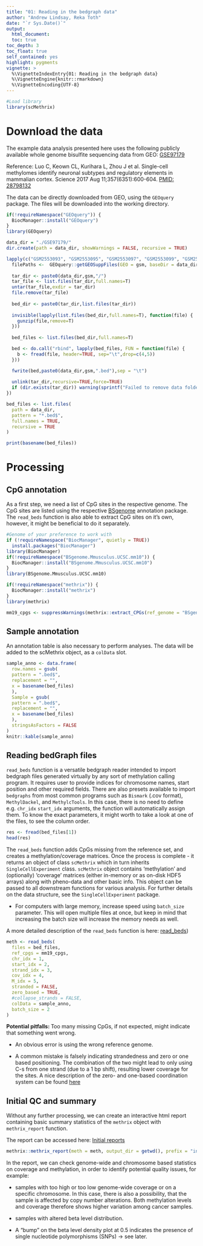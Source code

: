 ```yaml
---
title: "01: Reading in the bedgraph data"
author: "Andrew Lindsay, Reka Toth"
date: "`r Sys.Date()`"
output: 
  html_document:
  toc: true
toc_depth: 3
toc_float: true
self_contained: yes
highlight: pygments
vignette: >
  %\VignetteIndexEntry{01: Reading in the bedgraph data}
  %\VignetteEngine{knitr::rmarkdown}
  %\VignetteEncoding{UTF-8}
---
```


```r
#Load library
library(scMethrix)
```

# Download the data

The example data analysis presented here uses the following publicly available whole genome bisulfite sequencing data from GEO:
  [GSE97179](https://www.ncbi.nlm.nih.gov/geo/query/acc.cgi?acc=GSE97179) 
  
Reference: Luo C, Keown CL, Kurihara L, Zhou J et al. Single-cell methylomes identify neuronal subtypes and regulatory elements in mammalian cortex. Science 2017 Aug 11;357(6351):600-604. [PMID: 28798132](https://www.ncbi.nlm.nih.gov/pubmed/28798132)

The data can be directly downloaded from GEO, using the `GEOquery` package. The files will be downloaded into the working directory. 

```r
if(!requireNamespace("GEOquery")) {
  BiocManager::install("GEOquery")
}
library(GEOquery)  
```

```r
data_dir = "./GSE97179/"
dir.create(path = data_dir, showWarnings = FALSE, recursive = TRUE)
```

```r
lapply(c("GSM2553093", "GSM2553095", "GSM2553097", "GSM2553099", "GSM2553101", "GSM2553103"), function(gsm){
  filePaths <-  GEOquery::getGEOSuppFiles(GEO = gsm, baseDir = data_dir, makeDirectory = TRUE)
  
  tar_dir <- paste0(data_dir,gsm,"/")
  tar_file <- list.files(tar_dir,full.names=T)
  untar(tar_file,exdir = tar_dir)
  file.remove(tar_file)
  
  bed_dir <- paste0(tar_dir,list.files(tar_dir))
  
  invisible(lapply(list.files(bed_dir,full.names=T), function(file) {
    gunzip(file,remove=T)
  }))
  
  bed_files <- list.files(bed_dir,full.names=T)

  bed <- do.call("rbind", lapply(bed_files, FUN = function(file) {
    b <- fread(file, header=TRUE, sep="\t",drop=c(4,5))
  }))

  fwrite(bed,paste0(data_dir,gsm,".bed"),sep = "\t")
  
  unlink(tar_dir,recursive=TRUE,force=TRUE)
  if (dir.exists(tar_dir)) warning(sprintf("Failed to remove data folder for [%s]", tar_dir))
})
```

```r
bed_files <- list.files(
  path = data_dir,
  pattern = "*.bed$",
  full.names = TRUE, 
  recursive = TRUE
)

print(basename(bed_files))
```

# Processing

## CpG annotation 
As a first step, we need a list of CpG sites in the respective genome. The CpG sites are listed using the respective [BSgenome](https://bioconductor.org/packages/release/bioc/html/BSgenome.html) annotation package. The `read_beds` function is also able to extract CpG sites on it's own, however, it might be beneficial to do it separately. 

```r
#Genome of your preference to work with
if (!requireNamespace("BiocManager", quietly = TRUE))
  install.packages("BiocManager")
library(BiocManager)
if(!requireNamespace("BSgenome.Mmusculus.UCSC.mm10")) {
  BiocManager::install("BSgenome.Mmusculus.UCSC.mm10")
}
library(BSgenome.Mmusculus.UCSC.mm10) 
```

```r
if(!requireNamespace("methrix")) {
  BiocManager::install("methrix")
}
library(methrix) 

mm19_cpgs <- suppressWarnings(methrix::extract_CPGs(ref_genome = "BSgenome.Mmusculus.UCSC.mm10"))
```

## Sample annotation 
An annotation table is also necessary to perform analyses. The data will be added to the scMethrix object, as a `colData` slot. 

```r
sample_anno <- data.frame(
  row.names = gsub(
  pattern = ".bed$",
  replacement = "",
  x = basename(bed_files)
  ),
  Sample = gsub(
  pattern = ".bed$", 
  replacement = "",
  x = basename(bed_files)
  ),
  stringsAsFactors = FALSE
)
knitr::kable(sample_anno)
```


## Reading bedGraph files
`read_beds` function is a versatile bedgraph reader intended to import bedgraph files generated virtually by any sort of methylation calling program. It requires user to provide indices for chromosome names, start position and other required fields. There are also presets available to import `bedgraphs` from most common programs such as `Bismark` (.cov format), `MethylDackel`, and `MethylcTools`. In this case, there is no need to define e.g. `chr_idx` `start_idx` arguments, the function will automatically assign them. 
To know the exact parameters, it might worth to take a look at one of the files, to see the column order. 

```r
res <- fread(bed_files[1])
head(res)
```

The `read_beds` function adds CpGs missing from the reference set, and creates a methylation/coverage matrices. Once the process is complete - it returns an object of class `scMethrix` which in turn inherits `SingleCellExperiment` class. `scMethrix` object contains ‘methylation’ and (optionally) ‘coverage’ matrices (either in-memory or as on-disk HDF5 arrays) along with pheno-data and other basic info. This object can be passed to all downstream functions for various analysis. For further details on the data structure, see the `SingleCellExperiment` package.

* For computers with large memory, increase speed using `batch_size` parameter. This will open multiple files at once, but keep in mind that increasing the batch size will increase the memory needs as well. 

A more detailed description of the `read_beds` function is here: [read_beds](https://compepigen.github.io/WGBS_best_practice/read_bedgraphs.html))

```r
meth <- read_beds(
  files = bed_files,
  ref_cpgs = mm19_cpgs,
  chr_idx = 1,
  start_idx = 2,
  strand_idx = 3,
  cov_idx = 4,
  M_idx = 5,
  stranded = FALSE,
  zero_based = TRUE, 
  #collapse_strands = FALSE, 
  colData = sample_anno, 
  batch_size = 2
)
```

**Potential pitfalls: **
Too many missing CpGs, if not expected, might indicate that something went wrong. 

* An obvious error is using the wrong reference genome. 

* A common mistake is falsely indicating strandedness and zero or one based positioning. The combination of the two might lead to only using C-s from one strand (due to a 1 bp shift), resulting lower coverage for the sites. A nice description of the zero- and one-based coordination system can be found [here](http://genome.ucsc.edu/blog/the-ucsc-genome-browser-coordinate-counting-systems/) 

## Initial QC and summary

Without any further processing, we can create an interactive html report containing basic summary statistics of the `methrix` object with `methrix_report` function. 

The report can be accessed here: [Initial reports](https://compepigen.github.io/WGBS_best_practice/initial_methrix_reports.html)

```r
methrix::methrix_report(meth = meth, output_dir = getwd(), prefix = "initial")
```

In the report, we can check genome-wide and chromosome based statistics on coverage and methylation, in order to identify potential quality issues, for example:

* samples with too high or too low genome-wide coverage or on a specific chromosome. In this case, there is also a possibility, that the sample is affected by copy number alterations. Both methylation levels and coverage therefore shows higher variation among cancer samples. 

* samples with altered beta level distribution. 

* A "bump" on the beta level density plot at 0.5 indicates the presence of single nucleotide polymorphisms (SNPs) -> see later.
